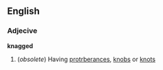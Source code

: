 ==English==
===Adjecive===
'''knagged'''
#(''obsolete'') Having [[protrberance]]s, [[knob]]s or [[knot]]s